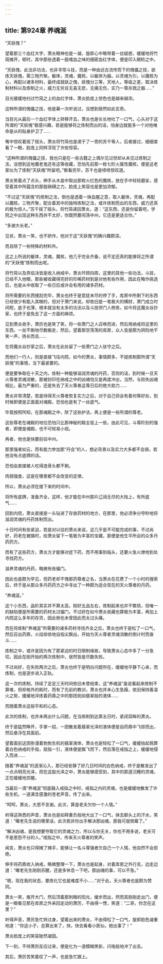 ```yaml
---
---
---
```

title: 第924章 养魂涎
---



“天妖傀？”

望着那三个血红大字，萧炎眼神也是一凝，旋即心中略带着一丝疑惑，缓缓地将竹简摊开，顿时，其中那些透着一股嗜血之味的细密血红字体，便是印入眼睑之中。

“天妖傀，此法非功法，也非寻常斗技，而是一种由远古流传而下的傀儡之技，欲炼天妖傀，需三物齐聚。躯体，灵魂，魔核，以躯体为器。以灵魂为引，以魔核为心，再配以诸多材料，最终成就妖之傀，妖傀分三等，天地人，等级之差，取决炼制材料以及炼制之火，威力无穷且无喜无悲，无痛无伤，实乃一尊杀戮之器……”

目光缓缓地扫过竹简之上的血红字体，萧炎脸庞上惊色也是越来越浓。

这种所谓的傀儡之技，他是幕一次听说过，没想到居然如此玄奇。

当目光从最后一个血红字体上转移开去，萧炎也是长长地吐了一口气，心头对于这所谓的“天妖傀”极感兴趣，若是能够将之炼制而出的话，怕身边就能多一个对他唯命是从的贴身护卫了……

嘴中惊叹着摇了摇头，萧炎将竹简也是递于了一旁的苏千等人，后者接过，细细查看了一眼，脸庞上同样浮现了许些惊容。

“这种所谓的傀儡之技，我也只是在一些古籍之上偶尔见过但却从未见过炼制之法，没想到这地魔老鬼还有这等收藏，恐怕先前那一枚七阶火属性魔核，便是这老家伙为了炼制“天妖傀”所留吧。”察看完毕，苏千也是啧啧惊叹道。

萧炎笑着点了点头，伸手从木盒中取出那枚火红色的魔核，放在手中轻轻磨挲，感受着其中所蕴含的那股磅礴之力，脸庞上笑容也是更加浓郁。

“不过这“天妖傀”的炼制之法，倒也是透着一抹血腥之意，取人躯体，灵魂，再配以魔核，三物齐聚，配合着其中的独特炼制之法，或许炼制而出的东西，威力还真的极为惊人。”苏千摇了摇头，将竹简递回萧炎，道：“这东西，还是你留着吧，学院之中出现这种东西并不太好，你既然要闯荡中州，它还是更适合你。”

“多谢大长老。”

见状，萧炎一笑，也不娇作，他对于这“天妖傀”的确兴趣颇深。

而且除了一些特殊的材料外。

这之上所说的躯体，灵魂，魔核，他几乎完全齐备，说不定还真的能够将之所谓的“天妖傀”炼制而出呢。

将竹简以及弄焰决皆是收入纳戒中，萧炎环顾四周，这里的其他一些功法，斗技，已经不入他眼，那些被收藏得完好的珍稀药材到是对他有些作用，因此在略作挑选后，也是从中收取了一些日后或许会有用的诸多药材。

将所需要的东西搜刮完毕，萧炎也终于是意犹未尽的停了手，库房中所剩下的东西已经很少有能入其眼的，但对于萧门来说，却依旧是一笔极大的横财，萧门成立时间短，底子也薄，根本就没有太多的功法以及斗技供门人修炼，如今将这魔炎谷抄家，也终于是免去了这一方面的麻烦。

见到萧炎收手，萧厉也是笑了笑，将一些萧门之人召唤而进，然后用纳戒将这里的东西，一丝不剩地尽数搬走，然后，望着那空荡荡的库房，众人皆是颇为阴险地干笑一声，扬长而去……

在将魔炎谷抄家之后，萧炎在此处留了一些萧门之人驻守之后。

而他们一行人，则是直接飞往内院，如今的萧炎，事情颇多，不提炼制那所谓“天妖傀”的事情，当下最紧要的。

便是要争取在十天之内，炼制一种能够滋润灵魂的丹药，否则的话，到时候一旦天火尊者灵魂消散，那被封印在纳戒之中的凶魂怕又是再度冲出，当然，与损失凶魂相比，最为严重的，还是失去了天火尊者这尊日后的绝大助力……

萧炎非常清楚，若是待得天火尊者恢复实力之后，对于自己将会有着何等好处，到时候即便是正面面对魂殿，恐怕也是有了一丝底气。

毕竟按照所知，在那魂殿之中，除了这些护法，再上便是一些所谓的尊老。

这些尊老在魂殿的地位恐怕只比那神秘的殿主低上一些，由此可见，斗尊阶别的强者，即便是魂殿，也不可轻易小视。

再者，他也是快要前往中州。

那里强者如云，而有能力参加那“丹会”的人，想必背景以及实力大多都不会弱，若他没有点底牌的话。

恐怕会直接被人吃得连骨头都不剩。

肉弱强食，这是在哪里都不会改变的定律。

所以，萧炎必须在接下来的时间中。

将所有底牌，准备齐全，这样，他才能在中州那片辽阔无尽的大陆上，有所底气……

回到内院，萧炎直接是一头钻进了存放药材的地方，在那里，他必须争分夺秒地将滋润灵魂的丹药炼制而出。

十日时间有些紧迫，若是对以往的萧炎来说，这几乎是不可能完成的事，不过尚好，药老在被擒时，给萧炎留下一笔极为丰富的宝藏，那便是他生平所会的众多丹药药方。

而有了这些药方，萧炎方才能够对症下药，而不用事到临头，还要火急火燎地到处寻找药方。

滋养灵魂的丹药，略微有些偏门。

因此也是颇为罕见，但药老却不愧那药尊者之名，当萧炎在花费了一个小时的搜索后，终于是从那众多丹药药方之中寻出了一种颇为适合现在的天火尊者的丹药。

“养魂涎。”

这个小东西，品阶其实并不算太高，刚好五品左右，炼制起来也并不繁琐，但唯一的缺陷便是所需要的药材太过偏门，不过好在如今萧炎收藏也算极为丰富，再加上内院这么多年的存货，因此倒也未曾因此而太过头痛。

而在将炼制“养魂涎”所需要的诸多药材寻找齐全之后，萧炎也终于是松了一口气，然后召出药鼎，火焰徐徐地自指尖飘出，开始为天火尊者灵魂消散的倒计时而奋斗……

炼制之中，或许是因为有了那紧迫的时日限制缘故，导致萧炎心态中多了一分急切，因此在刚开始的两次炼制中，居然皆是尽数失败。

不过尚好，在失败两次之后，萧炎也终于是明白问题所在，缓缓地平静下心来，而炼制，也是逐步进入正轨。

这一次的炼制，持续了足足三天时间依旧未曾结束，这“养魂涎”虽说看起来炼制不算难，但却格外的耗时，而有了先前的教训，萧炎也并未心生急躁，依旧保持着温火之势，缓缓地淬炼着药鼎之中的那团宛如翡翠般的液体……

而随着萧炎这般平和的心态。

此次的炼制，也并未再出什么问题，在当炼制到达第五日时，紧闭双眸的萧炎。

终于是猛然睁开，手掌一招，一团散发着翡翠光泽的液体便是自药鼎中飞掠而出，然后悬浮在其面前。

望着面前这团弥漫着勃勃生机的翡翠液体，萧炎也是轻松了一口气，缓缓抬起佩葬着白色纳戒的手指，屈指一引，液体便是飘飞而下，然后落在戒指之上，缓缓地侵入而进……

随着“养魂涎”的逐渐沁入，那已经安静了好几日时间的白色纳戒，终于是散发出了一点点明亮光泽，而在这股光泽之中，萧炎能够感受到，其中的那道沉睡的灵魂，正在缓缓地苏醒。

当最后一滴“养魂涎”彻底融入戒指之中时，戒指之内的灵魂，也是缓缓地散发了许些生机，一道满含感激的苍老声音，传了出来。

“呵呵，萧炎，大恩不言谢。此次，算是老夫欠你一个人情。”

听得这熟悉的声音，萧炎也是如释重负般地大出了一口气，抹去额头上的汗水，笑道：“曜老先生说的哪里话，此次若非你出手解决那凶魂，那我可就倒霉了。”

“解决凶魂，是我想要夺取它的灵魂之力，所以与你无关，你也不用多说，老夫可不是恩怨不分的人。”戒指之中，传来天火尊者的笑声。

闻言，萧炎也只得摊了摊手，能够让一名斗尊强者欠自己一个人情，他自然不会拒绝。

伸手将药鼎收入纳戒，略微整理一下，萧炎也是起身，对着库房之外行去，边走边道：“曜老先生刚刚苏醒，还是多休息一下吧，那凶魂的事，可以不急。”

“嗯，现在我的状态，要炼化它也是难度不小……”对于此，天火尊者也是颇为赞同。

萧炎一笑，推开大门，然后顶着那刺眼的阳光，缓步而出，然而其刚刚走出门，便是一眼看见那在库房之外来回走动的萧厉，不由得一愣，笑道：“二哥，你怎在这里？”

听得声音，萧厉急忙转过身，望着出来的萧炎，不由得松了一口气，旋即脸色凝重地道：“你这小子，总算出来了，快，快去看看小医仙，她出事了！”

萧炎脸庞上的笑容陡然凝固。

下一刻，不待萧厉反应过来，便是化为一道模糊黑影，闪电般地冲了出去。

其后，萧厉苦笑着叹了一声，也是急忙跟上。